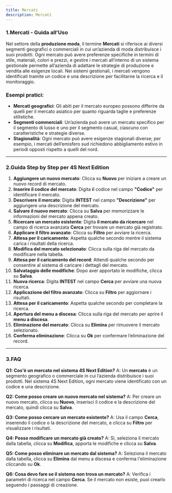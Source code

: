 ```yaml
---
title: Mercati
description: Mercati
---
```


### 1.Mercati - Guida all'Uso

Nel settore della **produzione moda**, il termine **Mercati** si riferisce ai diversi segmenti geografici o commerciali in cui un’azienda di moda distribuisce i suoi prodotti. Ogni mercato può avere preferenze specifiche in termini di stile, materiali, colori e prezzi, e gestire i mercati all’interno di un sistema gestionale permette all’azienda di adattare le strategie di produzione e vendita alle esigenze locali. Nei sistemi gestionali, i mercati vengono identificati tramite un codice e una descrizione per facilitarne la ricerca e il monitoraggio.

### Esempi pratici:

* **Mercati geografici**: Gli abiti per il mercato europeo possono differire da quelli per il mercato asiatico per quanto riguarda taglie e preferenze stilistiche.
* **Segmenti commerciali**: Un’azienda può avere un mercato specifico per il segmento di lusso e uno per il segmento casual, ciascuno con caratteristiche e strategie diverse.
* **Stagionalità**: Ogni mercato può avere esigenze stagionali diverse; per esempio, i mercati dell’emisfero sud richiedono abbigliamento estivo in periodi opposti rispetto a quelli del nord.

***

### 2.Guida Step by Step per **4S Next Edition**

1. **Aggiungere un nuovo mercato**: Clicca su **Nuovo** per iniziare a creare un nuovo record di mercato.
2. **Inserire il codice del mercato**: Digita **i**l codice nel campo **"Codice"** per identificare il mercato.
3. **Descrivere il mercato**: Digita **INTEST** nel campo **"Descrizione"** per aggiungere una descrizione del mercato.
4. **Salvare il nuovo mercato**: Clicca su **Salva** per memorizzare le informazioni del mercato appena creato.
5. **Ricercare un mercato esistente**: Digita **il mercato da ricercare** nel campo di ricerca avanzata **Cerca** per trovare un mercato già registrato.
6. **Applicare il filtro avanzato**: Clicca su **Filtro** per avviare la ricerca.
7. **Attesa per il caricamento**: Aspetta qualche secondo mentre il sistema carica i risultati della ricerca.
8. **Modifica del mercato selezionato**: Clicca sulla riga del mercato da modificare nella tabella.
9. **Attesa per il caricamento del record**: Attendi qualche secondo per consentire al sistema di caricare i dettagli del mercato.
10. **Salvataggio delle modifiche**: Dopo aver apportato le modifiche, clicca su **Salva**.
11. **Nuova ricerca**: Digita **INTEST** nel campo **Cerca** per avviare una nuova ricerca.
12. **Applicazione del filtro avanzato**: Clicca su **Filtro** per aggiornare i risultati.
13. **Attesa per il caricamento**: Aspetta qualche secondo per completare la ricerca.
14. **Apertura del menu a discesa**: Clicca sulla riga del mercato per aprire il **menu a discesa**.
15. **Eliminazione del mercato**: Clicca su **Elimina** per rimuovere il mercato selezionato.
16. **Conferma eliminazione**: Clicca su **Ok** per confermare l’eliminazione del record.

***

### 3.FAQ

**Q1: Cos'è un mercato nel sistema 4S Next Edition?**
A: Un **mercato** è un segmento geografico o commerciale in cui l’azienda distribuisce i suoi prodotti. Nel sistema 4S Next Edition, ogni mercato viene identificato con un codice e una descrizione.

**Q2: Come posso creare un nuovo mercato nel sistema?**
A: Per creare un nuovo mercato, clicca su **Nuovo**, inserisci il codice e la descrizione del mercato, quindi clicca su **Salva**.

**Q3: Come posso cercare un mercato esistente?**
A: Usa il campo **Cerca**, inserendo il codice o la descrizione del mercato, e clicca su **Filtro** per visualizzare i risultati.

**Q4: Posso modificare un mercato già creato?**
A: Sì, seleziona il mercato dalla tabella, clicca su **Modifica**, apporta le modifiche e clicca su **Salva**.

**Q5: Come posso eliminare un mercato dal sistema?**
A: Seleziona il mercato dalla tabella, clicca su **Elimina** dal menu a discesa e conferma l'eliminazione cliccando su **Ok**.

**Q6: Cosa devo fare se il sistema non trova un mercato?**
A: Verifica i parametri di ricerca nel campo **Cerca**. Se il mercato non esiste, puoi crearlo seguendo i passaggi di creazione.